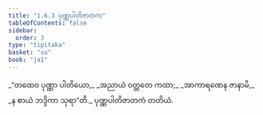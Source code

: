 ```yaml
---
title: "1.6.3 ပုဏ္ဏပါတိဇာတက"
tableOfContents: false
sidebar:
  order: 3
type: "tipitaka"
basket: "su"
book: "ja1"
---
```



<DynamicBreadcrumb />

<Division number="53" book="ja1" e="ch" v="22" p="13">

<Paragraph number="117" type="verses" book="ja1">
_“တထေဝ ပုဏ္ဏာ ပါတိယော,_  
_အညာယံ ဝတ္တတေ ကထာ;_  
_အာကာရဏေန ဇာနာမိ,_  
_န စာယံ ဘဒ္ဒိကာ သုရာ”တိ._  


</Paragraph>
</Division>

<Paragraph number="118" type="center" book="ja1">
ပုဏ္ဏပါတိဇာတကံ တတိယံ.
</Paragraph>